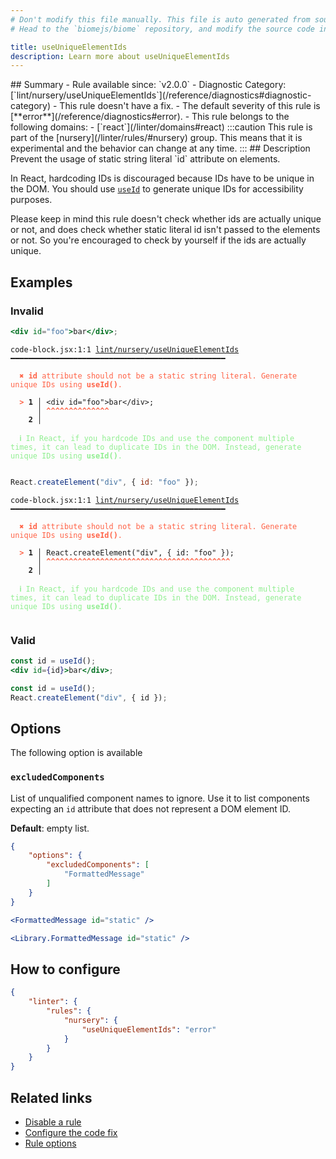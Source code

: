 ```yaml
---
# Don't modify this file manually. This file is auto generated from source, and you will lose your changes next time the website is built.
# Head to the `biomejs/biome` repository, and modify the source code in there.

title: useUniqueElementIds
description: Learn more about useUniqueElementIds
---
```


<Tabs>
<TabItem label="JSX and TSX" icon="seti:javascript">
## Summary
- Rule available since: `v2.0.0`
- Diagnostic Category: [`lint/nursery/useUniqueElementIds`](/reference/diagnostics#diagnostic-category)
- This rule doesn't have a fix.
- The default severity of this rule is [**error**](/reference/diagnostics#error).
- This rule belongs to the following domains:
  - [`react`](/linter/domains#react)
:::caution
This rule is part of the [nursery](/linter/rules/#nursery) group. This means that it is experimental and the behavior can change at any time.
:::
## Description
Prevent the usage of static string literal `id` attribute on elements.

In React, hardcoding IDs is discouraged because IDs have to be unique in the DOM.
You should use [`useId`](https://react.dev/reference/react/useId) to generate unique IDs for accessibility purposes.

Please keep in mind this rule doesn't check whether ids are actually unique or not, and does check whether static literal id isn't passed to the elements or not. So you're encouraged to check by yourself if the ids are actually unique.

## Examples

### Invalid

```jsx
<div id="foo">bar</div>;
```

<pre class="language-text"><code class="language-text">code-block.jsx:1:1 <a href="https://biomejs.dev/linter/rules/use-unique-element-ids">lint/nursery/useUniqueElementIds</a> ━━━━━━━━━━━━━━━━━━━━━━━━━━━━━━━━━━━━━━━━━━━━━━━━<br /><br />  <strong><span style="color: Tomato;">✖</span></strong> <span style="color: Tomato;"><strong>id</strong></span><span style="color: Tomato;"> attribute should not be a static string literal. Generate unique IDs using </span><span style="color: Tomato;"><strong>useId()</strong></span><span style="color: Tomato;">.</span><br />  <br />  <strong><span style="color: Tomato;">&gt;</span></strong> <strong>1 │ </strong>&lt;div id=&quot;foo&quot;&gt;bar&lt;/div&gt;;<br />   <strong>   │ </strong><strong><span style="color: Tomato;">^</span></strong><strong><span style="color: Tomato;">^</span></strong><strong><span style="color: Tomato;">^</span></strong><strong><span style="color: Tomato;">^</span></strong><strong><span style="color: Tomato;">^</span></strong><strong><span style="color: Tomato;">^</span></strong><strong><span style="color: Tomato;">^</span></strong><strong><span style="color: Tomato;">^</span></strong><strong><span style="color: Tomato;">^</span></strong><strong><span style="color: Tomato;">^</span></strong><strong><span style="color: Tomato;">^</span></strong><strong><span style="color: Tomato;">^</span></strong><strong><span style="color: Tomato;">^</span></strong><strong><span style="color: Tomato;">^</span></strong><br />    <strong>2 │ </strong><br />  <br />  <strong><span style="color: lightgreen;">ℹ</span></strong> <span style="color: lightgreen;">In React, if you hardcode IDs and use the component multiple times, it can lead to duplicate IDs in the DOM. Instead, generate unique IDs using </span><span style="color: lightgreen;"><strong>useId()</strong></span><span style="color: lightgreen;">.</span><br />  <br /></code></pre>

```jsx
React.createElement("div", { id: "foo" });
```

<pre class="language-text"><code class="language-text">code-block.jsx:1:1 <a href="https://biomejs.dev/linter/rules/use-unique-element-ids">lint/nursery/useUniqueElementIds</a> ━━━━━━━━━━━━━━━━━━━━━━━━━━━━━━━━━━━━━━━━━━━━━━━━<br /><br />  <strong><span style="color: Tomato;">✖</span></strong> <span style="color: Tomato;"><strong>id</strong></span><span style="color: Tomato;"> attribute should not be a static string literal. Generate unique IDs using </span><span style="color: Tomato;"><strong>useId()</strong></span><span style="color: Tomato;">.</span><br />  <br />  <strong><span style="color: Tomato;">&gt;</span></strong> <strong>1 │ </strong>React.createElement(&quot;div&quot;, &#123; id: &quot;foo&quot; &#125;);<br />   <strong>   │ </strong><strong><span style="color: Tomato;">^</span></strong><strong><span style="color: Tomato;">^</span></strong><strong><span style="color: Tomato;">^</span></strong><strong><span style="color: Tomato;">^</span></strong><strong><span style="color: Tomato;">^</span></strong><strong><span style="color: Tomato;">^</span></strong><strong><span style="color: Tomato;">^</span></strong><strong><span style="color: Tomato;">^</span></strong><strong><span style="color: Tomato;">^</span></strong><strong><span style="color: Tomato;">^</span></strong><strong><span style="color: Tomato;">^</span></strong><strong><span style="color: Tomato;">^</span></strong><strong><span style="color: Tomato;">^</span></strong><strong><span style="color: Tomato;">^</span></strong><strong><span style="color: Tomato;">^</span></strong><strong><span style="color: Tomato;">^</span></strong><strong><span style="color: Tomato;">^</span></strong><strong><span style="color: Tomato;">^</span></strong><strong><span style="color: Tomato;">^</span></strong><strong><span style="color: Tomato;">^</span></strong><strong><span style="color: Tomato;">^</span></strong><strong><span style="color: Tomato;">^</span></strong><strong><span style="color: Tomato;">^</span></strong><strong><span style="color: Tomato;">^</span></strong><strong><span style="color: Tomato;">^</span></strong><strong><span style="color: Tomato;">^</span></strong><strong><span style="color: Tomato;">^</span></strong><strong><span style="color: Tomato;">^</span></strong><strong><span style="color: Tomato;">^</span></strong><strong><span style="color: Tomato;">^</span></strong><strong><span style="color: Tomato;">^</span></strong><strong><span style="color: Tomato;">^</span></strong><strong><span style="color: Tomato;">^</span></strong><strong><span style="color: Tomato;">^</span></strong><strong><span style="color: Tomato;">^</span></strong><strong><span style="color: Tomato;">^</span></strong><strong><span style="color: Tomato;">^</span></strong><strong><span style="color: Tomato;">^</span></strong><strong><span style="color: Tomato;">^</span></strong><strong><span style="color: Tomato;">^</span></strong><strong><span style="color: Tomato;">^</span></strong><br />    <strong>2 │ </strong><br />  <br />  <strong><span style="color: lightgreen;">ℹ</span></strong> <span style="color: lightgreen;">In React, if you hardcode IDs and use the component multiple times, it can lead to duplicate IDs in the DOM. Instead, generate unique IDs using </span><span style="color: lightgreen;"><strong>useId()</strong></span><span style="color: lightgreen;">.</span><br />  <br /></code></pre>

### Valid

```jsx
const id = useId();
<div id={id}>bar</div>;
```

```jsx
const id = useId();
React.createElement("div", { id });
```

## Options

The following option is available

### `excludedComponents`

List of unqualified component names to ignore.
Use it to list components expecting an `id` attribute that does not represent
a DOM element ID.

**Default**: empty list.

```json
{
    "options": {
        "excludedComponents": [
            "FormattedMessage"
        ]
    }
}
```

```jsx
<FormattedMessage id="static" />
```

```jsx
<Library.FormattedMessage id="static" />
```

## How to configure
```json title="biome.json"
{
	"linter": {
		"rules": {
			"nursery": {
				"useUniqueElementIds": "error"
			}
		}
	}
}

```
## Related links

- [Disable a rule](/linter/#disable-a-rule)
- [Configure the code fix](/linter#configure-the-code-fix)
- [Rule options](/linter/#rule-options)

</TabItem>
</Tabs>

